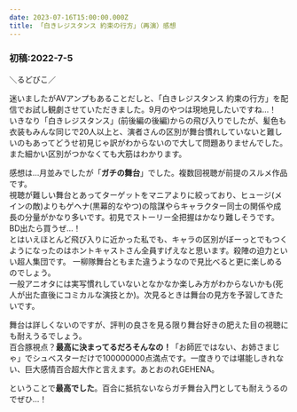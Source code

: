 ```yaml
---
date: 2023-07-16T15:00:00.000Z
title: 「白きレジスタンス 約束の行方」（再演）感想
---
```


### 初稿:2022-7-5

＼るどびこ／

迷いましたがAVアンプもあることだしと、「白きレジスタンス 約束の行方」を配信でお試し観劇させていただきました。9月のやつは現地見したいですね…！ \
いきなり「白きレジスタンス」(前後編の後編)からの飛び入りでしたが、髪色も衣装もみんな同じで20人以上と、演者さんの区別が舞台慣れしていないと難しいのもあってどうせ初見じゃ訳がわからないので大して問題ありませんでした。 \
また細かい区別がつかなくても大筋はわかります。

感想は…月並みでしたが「**ガチの舞台**」でした。複数回視聴が前提のスルメ作品です。  \
視聴が難しい舞台とあってターゲットをマニアよりに絞っており、ヒュージ(メインの敵)よりもゲヘナ(黒幕的なやつ)の陰謀やらキャラクター同士の関係や成長の分量がかなり多いです。初見でストーリー全把握はかなり難しそうです。BD出たら買うぜ…！\
とはいえほとんど飛び入りに近かった私でも、キャラの区別がぼーっとでもつくようになったのはホントキャストさん全員すげえなと思います。殺陣の迫力といい超人集団です。 一柳隊舞台ともまた違うようなので見比べると更に楽しめるのでしょう。\
一般アニオタには実写慣れしていないとなかなか楽しみ方がわからないかも(死人が出た直後にコミカルな演技とか)。次見るときは舞台の見方を予習してきたいです。

舞台は詳しくないのですが、評判の良さを見る限り舞台好きの肥えた目の視聴にも耐えうるでしょう。  \
百合豚視点？**最高に決まってるだろそんなの！**「お師匠ではない、お姉さまじゃ」でシュベスターだけで100000000点満点です。一度きりでは堪能しきれない、巨大感情百合超大作と言えます。あとおのれGEHENA。

ということで**最高でした**。百合に抵抗ないならガチ舞台入門としても耐えうるのでぜひ…！
